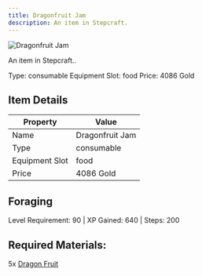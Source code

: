 ```yaml
---
title: Dragonfruit Jam
description: An item in Stepcraft.
---
```


<div className="flex items-start gap-6 mb-8">
  <div className="flex-shrink-0">
    <img src="/assets/resources/foraging/dragonfruit_jam.png" alt="Dragonfruit Jam" className="w-24 h-24 border rounded-lg" />
  </div>
  <div className="flex-1">
    <div className="space-y-2">
      <p className="text-lg text-muted-foreground">An item in Stepcraft..</p>
      <div className="flex flex-wrap gap-4 text-sm">
        <span className="px-2 py-1 bg-green-100 dark:bg-green-900 rounded-md">
          Type: consumable
        </span>
        <span className="px-2 py-1 bg-purple-100 dark:bg-purple-900 rounded-md">
          Equipment Slot: food
        </span>
        <span className="px-2 py-1 bg-yellow-100 dark:bg-yellow-900 rounded-md">
          Price: 4086 Gold
        </span>
      </div>
    </div>
  </div>
</div>

## Item Details
| Property | Value |
|----------|-------|
| Name | Dragonfruit Jam |
| Type | consumable |
| Equipment Slot | food |
| Price | 4086 Gold |

## Foraging
Level Requirement: 90 | XP Gained: 640 | Steps: 200

## Required Materials:
5x [Dragon Fruit](/docs/resources/individual/dragon_fruit)

